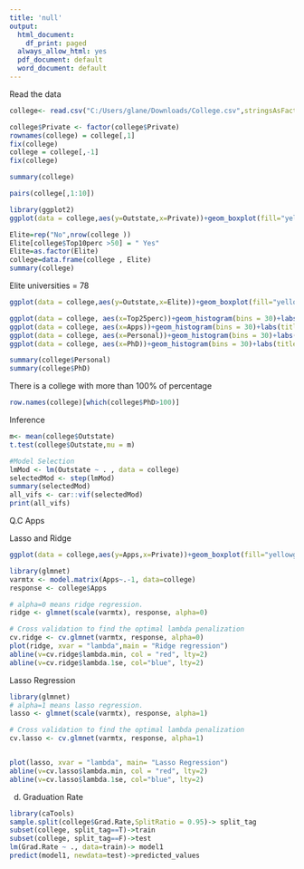 ---
title: 'null'
output:
  html_document:
    df_print: paged
  always_allow_html: yes
  pdf_document: default
  word_document: default
---

Read the data
```{r echo = TRUE}
college<- read.csv("C:/Users/glane/Downloads/College.csv",stringsAsFactors=FALSE)
```

```{r}
college$Private <- factor(college$Private)
rownames(college) = college[,1]
fix(college)
college = college[,-1]
fix(college)
```

```{r}
summary(college)
```


```{r}
pairs(college[,1:10])
```

```{r}
library(ggplot2)
ggplot(data = college,aes(y=Outstate,x=Private))+geom_boxplot(fill="yellowgreen") 
```

```{r}
Elite=rep("No",nrow(college ))
Elite[college$Top10perc >50] = " Yes"
Elite=as.factor(Elite)
college=data.frame(college , Elite)
summary(college)
```
Elite universities = 78



```{r}
ggplot(data = college,aes(y=Outstate,x=Elite))+geom_boxplot(fill="yellowgreen")+labs(title = "Elite University vs Outstate") 
```



```{r}
ggplot(data = college, aes(x=Top25perc))+geom_histogram(bins = 30)+labs(title = "Percentage of The Top25 H.S. Students")
ggplot(data = college, aes(x=Apps))+geom_histogram(bins = 30)+labs(title = "Number of New Applications Received")
ggplot(data = college, aes(x=Personal))+geom_histogram(bins = 30)+labs(title = "Estimated Personal Spending")
ggplot(data = college, aes(x=PhD))+geom_histogram(bins = 30)+labs(title = "Percentage of Faculty with Ph.D.'s")
```


```{r}
summary(college$Personal)
summary(college$PhD)
```
There is a college with more than 100% of percentage

```{r}
row.names(college)[which(college$PhD>100)]
```

Inference
```{r}
m<- mean(college$Outstate)
t.test(college$Outstate,mu = m)

#Model Selection
lmMod <- lm(Outstate ~ . , data = college)
selectedMod <- step(lmMod)
summary(selectedMod)
all_vifs <- car::vif(selectedMod)
print(all_vifs)
```


Q.C Apps

Lasso and Ridge
```{r}
ggplot(data = college,aes(y=Apps,x=Private))+geom_boxplot(fill="yellowgreen")+labs(title = "Number of Apps received in Private colleges")
```

```{r}
library(glmnet)
varmtx <- model.matrix(Apps~.-1, data=college)
response <- college$Apps

# alpha=0 means ridge regression. 
ridge <- glmnet(scale(varmtx), response, alpha=0)

# Cross validation to find the optimal lambda penalization
cv.ridge <- cv.glmnet(varmtx, response, alpha=0)
plot(ridge, xvar = "lambda",main = "Ridge regression")
abline(v=cv.ridge$lambda.min, col = "red", lty=2)
abline(v=cv.ridge$lambda.1se, col="blue", lty=2)

```

Lasso Regression

```{r}
library(glmnet)
# alpha=1 means lasso regression. 
lasso <- glmnet(scale(varmtx), response, alpha=1)

# Cross validation to find the optimal lambda penalization
cv.lasso <- cv.glmnet(varmtx, response, alpha=1)


plot(lasso, xvar = "lambda", main= "Lasso Regression")
abline(v=cv.lasso$lambda.min, col = "red", lty=2)
abline(v=cv.lasso$lambda.1se, col="blue", lty=2)
```

d. Graduation Rate

```{r}
library(caTools)
sample.split(college$Grad.Rate,SplitRatio = 0.95)-> split_tag
subset(college, split_tag==T)->train
subset(college, split_tag==F)->test
lm(Grad.Rate ~ ., data=train)-> model1
predict(model1, newdata=test)->predicted_values


```